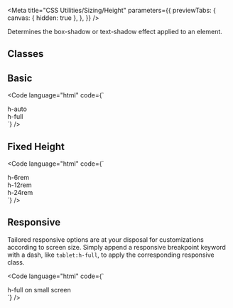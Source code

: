 
<Meta
  title="CSS Utilities/Sizing/Height"
  parameters={{
    previewTabs: {
      canvas: { hidden: true },
    },
  }}
/>

<Banner label="Height" section="CSS Utilities" color="yellow" puzzle />

<Lead>Determines the box-shadow or text-shadow effect applied to an element.</Lead>

## Classes

<CssSizingHeight />

## Basic

<Code
  language="html"
  code={`
<div class="flex flex-wrap align-items-center justify-content-center">
  <div class="radius-normal bg-green-2 w-12rem h-6rem p-small m-small">
    <div class="h-auto radius-normal bg-green-4 p-small flex align-items-center justify-content-center">h-auto</div>
  </div>
  <div class="radius-normal bg-green-2 w-12rem h-6rem p-small m-small">
    <div class="h-full radius-normal bg-green-4 p-small flex align-items-center justify-content-center">h-full</div>
  </div>
</div>
`}
/>

## Fixed Height

<Code
  language="html"
  code={`
<div class="flex flex-row flex-wrap align-items-center justify-content-center">
  <div class="h-6rem radius-normal bg-green-4 p-small m-small flex align-items-center justify-content-center">h-6rem</div>
  <div class="h-12rem radius-normal bg-green-4 p-small m-small flex align-items-center justify-content-center">h-12rem</div>
  <div class="h-24rem radius-normal bg-green-4 p-small m-small flex align-items-center justify-content-center">h-24rem</div>
</div>
`}
/>

## Responsive

Tailored responsive options are at your disposal for customizations according to screen size.
Simply append a responsive breakpoint keyword with a dash, like `tablet:h-full`, to apply the corresponding responsive class.

<CssResponsiveTable />

<Code
  language="html"
  code={`
<div class="flex flex-wrap align-items-center justify-content-center">
  <div class="radius-normal bg-green-2 w-16rem h-8rem p-small m-small">
    <div class="h-full tablet:h-auto radius-normal bg-green-4 p-small flex align-items-center justify-content-center">h-full on small screen</div>
  </div>
</div>
`}
/>

<Footer>
  <LinkCards>
    <LinkCard
      pageTitle="Tokens/Overview"
      description="Design tokens serve as the definitive source for naming and storing design choices."
    />
  </LinkCards>
</Footer>
